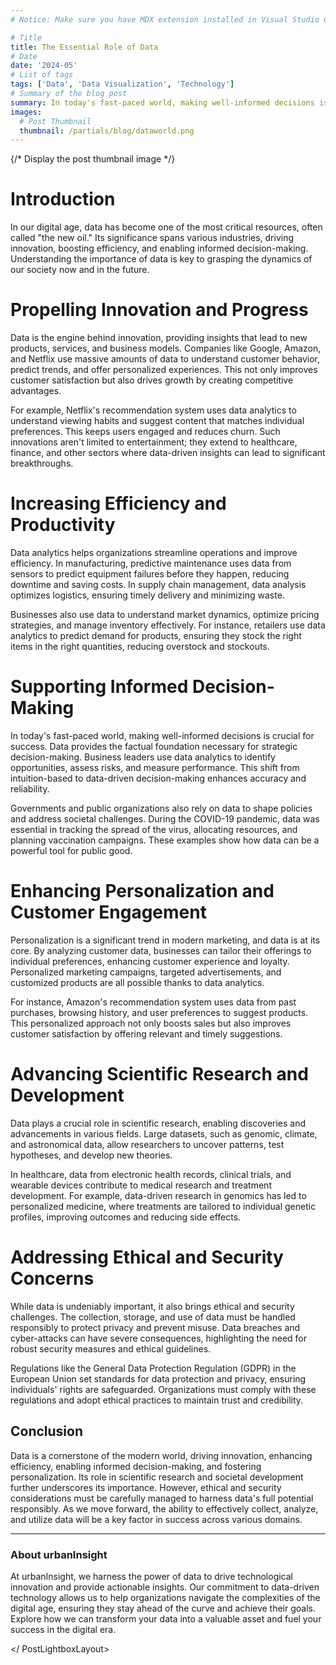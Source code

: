 ```yaml
---
# Notice: Make sure you have MDX extension installed in Visual Studio Code to see syntax highlighting

# Title
title: The Essential Role of Data
# Date
date: '2024-05'
# List of tags
tags: ['Data', 'Data Visualization', 'Technology']
# Summary of the blog post
summary: In today's fast-paced world, making well-informed decisions is crucial for success. Data provides the factual foundation necessary for strategic decision-making.
images:
  # Post Thumbnail
  thumbnail: /partials/blog/dataworld.png
---
```

<PostLightboxLayout>

{/* Display the post thumbnail image */}
<LightboxThumbnail />

# Introduction

In our digital age, data has become one of the most critical resources, often called "the new oil." Its significance spans various industries, driving innovation, boosting efficiency, and enabling informed decision-making. Understanding the importance of data is key to grasping the dynamics of our society now and in the future.

# Propelling Innovation and Progress

Data is the engine behind innovation, providing insights that lead to new products, services, and business models. Companies like Google, Amazon, and Netflix use massive amounts of data to understand customer behavior, predict trends, and offer personalized experiences. This not only improves customer satisfaction but also drives growth by creating competitive advantages.

For example, Netflix's recommendation system uses data analytics to understand viewing habits and suggest content that matches individual preferences. This keeps users engaged and reduces churn. Such innovations aren't limited to entertainment; they extend to healthcare, finance, and other sectors where data-driven insights can lead to significant breakthroughs.

# Increasing Efficiency and Productivity

Data analytics helps organizations streamline operations and improve efficiency. In manufacturing, predictive maintenance uses data from sensors to predict equipment failures before they happen, reducing downtime and saving costs. In supply chain management, data analysis optimizes logistics, ensuring timely delivery and minimizing waste.

Businesses also use data to understand market dynamics, optimize pricing strategies, and manage inventory effectively. For instance, retailers use data analytics to predict demand for products, ensuring they stock the right items in the right quantities, reducing overstock and stockouts.

# Supporting Informed Decision-Making

In today's fast-paced world, making well-informed decisions is crucial for success. Data provides the factual foundation necessary for strategic decision-making. Business leaders use data analytics to identify opportunities, assess risks, and measure performance. This shift from intuition-based to data-driven decision-making enhances accuracy and reliability.

Governments and public organizations also rely on data to shape policies and address societal challenges. During the COVID-19 pandemic, data was essential in tracking the spread of the virus, allocating resources, and planning vaccination campaigns. These examples show how data can be a powerful tool for public good.

# Enhancing Personalization and Customer Engagement

Personalization is a significant trend in modern marketing, and data is at its core. By analyzing customer data, businesses can tailor their offerings to individual preferences, enhancing customer experience and loyalty. Personalized marketing campaigns, targeted advertisements, and customized products are all possible thanks to data analytics.

For instance, Amazon's recommendation system uses data from past purchases, browsing history, and user preferences to suggest products. This personalized approach not only boosts sales but also improves customer satisfaction by offering relevant and timely suggestions.

# Advancing Scientific Research and Development

Data plays a crucial role in scientific research, enabling discoveries and advancements in various fields. Large datasets, such as genomic, climate, and astronomical data, allow researchers to uncover patterns, test hypotheses, and develop new theories.

In healthcare, data from electronic health records, clinical trials, and wearable devices contribute to medical research and treatment development. For example, data-driven research in genomics has led to personalized medicine, where treatments are tailored to individual genetic profiles, improving outcomes and reducing side effects.

# Addressing Ethical and Security Concerns

While data is undeniably important, it also brings ethical and security challenges. The collection, storage, and use of data must be handled responsibly to protect privacy and prevent misuse. Data breaches and cyber-attacks can have severe consequences, highlighting the need for robust security measures and ethical guidelines.

Regulations like the General Data Protection Regulation (GDPR) in the European Union set standards for data protection and privacy, ensuring individuals' rights are safeguarded. Organizations must comply with these regulations and adopt ethical practices to maintain trust and credibility.

## Conclusion

Data is a cornerstone of the modern world, driving innovation, enhancing efficiency, enabling informed decision-making, and fostering personalization. Its role in scientific research and societal development further underscores its importance. However, ethical and security considerations must be carefully managed to harness data's full potential responsibly. As we move forward, the ability to effectively collect, analyze, and utilize data will be a key factor in success across various domains.

---

### About urbanInsight

At urbanInsight, we harness the power of data to drive technological innovation and provide actionable insights. Our commitment to data-driven technology allows us to help organizations navigate the complexities of the digital age, ensuring they stay ahead of the curve and achieve their goals. Explore how we can transform your data into a valuable asset and fuel your success in the digital era.

</ PostLightboxLayout>
